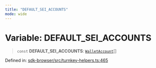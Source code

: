 ```yaml
---
title: "DEFAULT_SEI_ACCOUNTS"
mode: wide
---
```

  
# Variable: DEFAULT\_SEI\_ACCOUNTS

> `const` **DEFAULT\_SEI\_ACCOUNTS**: [`WalletAccount`](../WalletAccount/readme)[]

Defined in: [sdk-browser/src/turnkey-helpers.ts:465](https://github.com/tkhq/sdk/blob/94193410cf3571aa019a0b9408107eeb43e39e16/packages/sdk-browser/src/turnkey-helpers.ts#L465)
